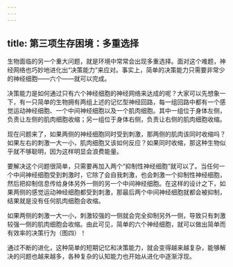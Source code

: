 ```yaml
---
---
---
```

title: 第三项生存困境：多重选择
---




生物面临的另一个重大问题，就是环境中常常会出现多重选择。面对这个难题，神经网络也巧妙地进化出“决策能力”来应对。事实上，简单的决策能力只需要非常少的神经细胞——六个——就可以完成。

决策能力是如何通过只有六个神经细胞的神经网络来达成的呢？大家可以先想象一下，有一只简单的生物拥有两组上述的记忆型神经回路，每一组回路中都有一个感觉运动神经细胞、一个中间神经细胞以及一个肌肉细胞。其中一组位于身体左侧，负责让左侧的肌肉细胞收缩；另一组位于身体右侧，负责让右侧的肌肉细胞收缩。

现在问题来了，如果两侧的神经细胞同时受到刺激，那两侧的肌肉该同时收缩吗？如果左右的刺激一大一小，肌肉细胞又该如何反应？如果同时收缩，那这种生物似乎就不够聪明，因为这样明显会浪费能量。

要解决这个问题很简单，只需要再加入两个“抑制性神经细胞”就可以了。当任何一个中间神经细胞受到刺激时，它除了会自我刺激，也会刺激一个抑制性神经细胞，然后把抑制信息传给身体另外一侧的另一个中间神经细胞。在这样的设计之下，如果两侧的感觉运动神经细胞都受到刺激，那最后两个中间神经细胞就都会被抑制，结果就是没有任何肌肉细胞会收缩。

如果两侧的刺激一大一小，刺激较强的一侧就会完全抑制另外一侧，导致只有刺激较强一侧的肌肉细胞会收缩。由此可见，简单的六个神经细胞，就可以做出简单而有效率的决策行为（图四）！

通过不断的进化，这种简单的短期记忆和决策能力，就会变得越来越复杂，能够解决的问题也越来越多，各种复杂的认知能力也开始从进化中逐渐浮现。